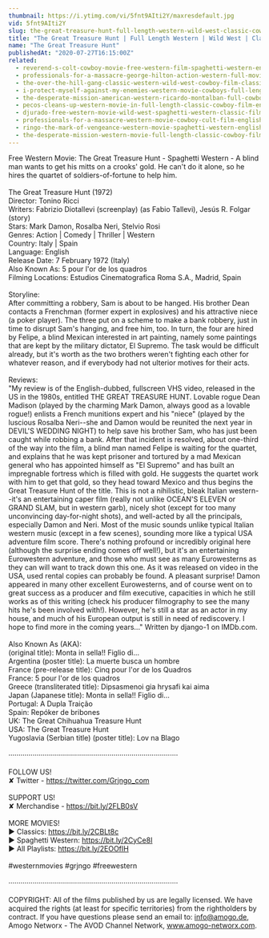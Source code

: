 ```yaml
---
thumbnail: https://i.ytimg.com/vi/5fnt9AIti2Y/maxresdefault.jpg
vid: 5fnt9AIti2Y
slug: the-great-treasure-hunt-full-length-western-wild-west-classic-cowboy-movie-full-movies
title: "The Great Treasure Hunt | Full Length Western | Wild West | Classic Cowboy Movie | Full Movies"
name: "The Great Treasure Hunt"
publishedAt: "2020-07-27T16:15:00Z"
related:
  - reverend-s-colt-cowboy-movie-free-western-film-spaghetti-western-english
  - professionals-for-a-massacre-george-hilton-action-western-full-movie-for-free-english
  - the-over-the-hill-gang-classic-western-wild-west-cowboy-film-classic-westerns-english
  - i-protect-myself-against-my-enemies-western-movie-cowboys-full-length-wild-west
  - the-desperate-mission-american-western-ricardo-montalban-full-cowboy-movie
  - pecos-cleans-up-western-movie-in-full-length-classic-cowboy-film-english-free-movie
  - djurado-free-western-movie-wild-west-spaghetti-western-classic-film-full-action-movie
  - professionals-for-a-massacre-western-movie-cowboy-cult-film-english-free-full-movie
  - ringo-the-mark-of-vengeance-western-movie-spaghetti-western-english-full-length-free-westerns
  - the-desperate-mission-western-movie-full-length-classic-cowboy-film-english-watchfree
---
```


Free Western Movie: The Great Treasure Hunt - Spaghetti Western - A blind man wants to get his mitts on a crooks' gold. He can't do it alone, so he hires the quartet of soldiers-of-fortune to help him. <br />
<br />
The Great Treasure Hunt (1972)<br />
Director: Tonino Ricci<br />
Writers: Fabrizio Diotallevi (screenplay) (as Fabio Tallevi), Jesús R. Folgar (story)<br />
Stars: Mark Damon, Rosalba Neri, Stelvio Rosi <br />
Genres: Action | Comedy | Thriller | Western <br />
Country: Italy | Spain<br />
Language: English<br />
Release Date: 7 February 1972 (Italy) <br />
Also Known As: 5 pour l'or de los quadros <br />
Filming Locations: Estudios Cinematografica Roma S.A., Madrid, Spain <br />
<br />
Storyline:<br />
After committing a robbery, Sam is about to be hanged. His brother Dean contacts a Frenchman (former expert in explosives) and his attractive niece (a poker player). The three put on a scheme to make a bank robbery, just in time to disrupt Sam's hanging, and free him, too. In turn, the four are hired by Felipe, a blind Mexican interested in art painting, namely some paintings that are kept by the military dictator, El Supremo. The task would be difficult already, but it's worth as the two brothers weren't fighting each other for whatever reason, and if everybody had not ulterior motives for their acts.<br />
<br />
Reviews:<br />
"My review is of the English-dubbed, fullscreen VHS video, released in the US in the 1980s, entitled THE GREAT TREASURE HUNT. Lovable rogue Dean Madison (played by the charming Mark Damon, always good as a lovable rogue!) enlists a French munitions expert and his "niece" (played by the luscious Rosalba Neri--she and Damon would be reunited the next year in DEVIL'S WEDDING NIGHT) to help save his brother Sam, who has just been caught while robbing a bank. After that incident is resolved, about one-third of the way into the film, a blind man named Felipe is waiting for the quartet, and explains that he was kept prisoner and tortured by a mad Mexican general who has appointed himself as "El Supremo" and has built an impregnable fortress which is filled with gold. He suggests the quartet work with him to get that gold, so they head toward Mexico and thus begins the Great Treasure Hunt of the title. This is not a nihilistic, bleak Italian western--it's an entertaining caper film (really not unlike OCEAN'S ELEVEN or GRAND SLAM, but in western garb), nicely shot (except for too many unconvincing day-for-night shots), and well-acted by all the principals, especially Damon and Neri. Most of the music sounds unlike typical Italian western music (except in a few scenes), sounding more like a typical USA adventure film score. There's nothing profound or incredibly original here (although the surprise ending comes off well!), but it's an entertaining Eurowestern adventure, and those who must see as many Eurowesterns as they can will want to track down this one. As it was released on video in the USA, used rental copies can probably be found. A pleasant surprise! Damon appeared in many other excellent Eurowesterns, and of course went on to great success as a producer and film executive, capacities in which he still works as of this writing (check his producer filmography to see the many hits he's been involved with!). However, he's still a star as an actor in my house, and much of his European output is still in need of rediscovery. I hope to find more in the coming years..." Written by django-1 on IMDb.com.<br />
<br />
Also Known As (AKA):<br />
(original title): Monta in sella!! Figlio di...<br />
Argentina (poster title): La muerte busca un hombre<br />
France (pre-release title): Cinq pour l'or de los Quadros<br />
France: 5 pour l'or de los quadros<br />
Greece (transliterated title): Dipsasmenoi gia hrysafi kai aima<br />
Japan (Japanese title): Monta in sella!! Figlio di...<br />
Portugal: A Dupla Traição<br />
Spain: Repóker de bribones<br />
UK: The Great Chihuahua Treasure Hunt<br />
USA: The Great Treasure Hunt<br />
Yugoslavia (Serbian title) (poster title): Lov na Blago<br />
<br />
····················································································<br />
<br />
FOLLOW US!<br />
✘ Twitter - https://twitter.com/Grjngo_com<br />
<br />
SUPPORT US!<br />
✘ Merchandise - https://bit.ly/2FLB0sV<br />
<br />
MORE MOVIES! <br />
► Classics: https://bit.ly/2CBLt8c <br />
► Spaghetti Western: https://bit.ly/2CyCe8I <br />
► All Playlists: https://bit.ly/2EOOfIH <br />
<br />
#westernmovies #grjngo #freewestern<br />
<br />
····················································································<br />
<br />
COPYRIGHT: All of the films published by us are legally licensed. We have acquired the rights (at least for specific territories) from the rightholders by contract. If you have questions please send an email to: info@amogo.de, Amogo Networx - The AVOD Channel Network, www.amogo-networx.com.
